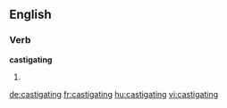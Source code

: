 
==English==

===Verb===
'''castigating'''

# {{present participle of|castigate}}

[[de:castigating]]
[[fr:castigating]]
[[hu:castigating]]
[[vi:castigating]]